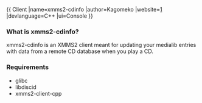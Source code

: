 {{
Client
|name=xmms2-cdinfo
|author=Kagomeko
|website=[http://github.com/kagomeko/xmms2-cdinfo/]
|devlanguage=C++
|ui=Console
}}
=== What is xmms2-cdinfo? ===
xmms2-cdinfo is an XMMS2 client meant for updating your medialib entries with data from a remote CD database when you play a CD.

=== Requirements ===
* glibc
* libdiscid
* xmms2-client-cpp